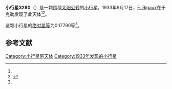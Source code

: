{{Infobox planet
| bgcolour = #FFFFC0
| name = 3280 Gretry
| symbol = 
| image = 
| caption = 
| discovery = yes
| discovery_ref = 
| discoverer = [[F._Rigaux|F. Rigaux]]
| discovery_site = [[于克勒|于克勒]] 
| discovered = 1933年9月17日
| designations = yes
| mp_name = 
| named_after = 
| alt_names = 1933 SJ/ 1954 UL2 / 1954 WB / 1958 TN1 / 1975 XF3
| mp_category = [[主带小行星|主带小行星]]
| orbit_ref = <ref name="a">[http://ssd.jpl.nasa.gov/sbdb.cgi?sstr=3280 3280 Gretry] {{Wayback|url=http://ssd.jpl.nasa.gov/sbdb.cgi?sstr=3280 |date=20200917214937 }}，小行星數據庫瀏覽器（JPL Small-Body Database Browser）－[[美国国家航空航天局|美国国家航空航天局]]喷气推进实验室</ref>
| epoch = 2456400.5 (2013年4月18日更新)
| aphelion = {{convert|3.0380214|AU|km|3|abbr=on|lk=out}}
| perihelion = {{convert|2.1286742|AU|km|3|abbr=on}}
| semimajor = {{convert|2.5833478|AU|km|3|abbr=on}}
| eccentricity = 0.1760017
| period = 1516.605951 [[日|日]]<br />4.15[[儒略年|儒略年]]
| avg_speed = 
| inclination = 2.22471
| asc_node = 317.24663
| mean_anomaly = 
| arg_peri = 0.17790
| satellites = 
| physical_characteristics = yes
| dimensions = 
| mass = 
| density = 
| surface_grav = 
| escape_velocity = 
| sidereal_day = 
| axial_tilt = 
| pole_ecliptic_lat = 
| pole_ecliptic_lon = 
| albedo = 
| temperatures= 
| temp_name1 = 
| mean_temp_1 = 
| max_temp_1 = 
| temp_name2 = 
| max_temp_2 = 
| spectral_type = 
| abs_magnitude = 0.17790
}}

'''小行星3280'''（{{lang-en|3280 Gretry}}）是一颗围绕[[太阳|太阳]][[公转|公转]]的[[小行星|小行星]]。1933年9月17日，[[F._Rigaux|F. Rigaux]]在于克勒发现了此天体<ref name="a" /><ref>{{cite news|title=小行星列表|url=http://cfa-www.harvard.edu/iau/lists/NumberedMPs.txt|accessdate=2013-07-08|newspaper=哈佛大学|archive-date=2008-05-17|archive-url=https://web.archive.org/web/20080517010638/http://cfa-www.harvard.edu/iau/lists/NumberedMPs.txt|dead-url=no}}</ref>。

这颗小行星的[[绝对星等|绝对星等]]为0.17790等<ref name="a" />。

==参考文献==
{{reflist}}
{{Minor Planet Number|[[小行星3279|小行星3279]]|[[小行星3281|小行星3281]]}}

{{小天体}}

[[Category:小行星带天体|Category:小行星带天体]]
[[Category:1933年发现的小行星|Category:1933年发现的小行星]]

{{asteroid-stub}}